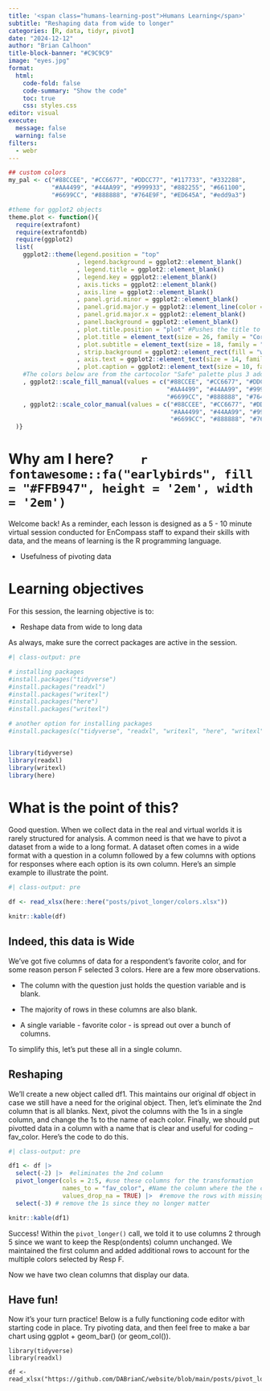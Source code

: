 ```yaml
---
title: '<span class="humans-learning-post">Humans Learning</span>'
subtitle: "Reshaping data from wide to longer"
categories: [R, data, tidyr, pivot]
date: "2024-12-12"
author: "Brian Calhoon"
title-block-banner: "#C9C9C9"
image: "eyes.jpg"
format: 
  html:
    code-fold: false
    code-summary: "Show the code"
    toc: true
    css: styles.css
editor: visual
execute:
  message: false
  warning: false
filters: 
  - webr
---
```


```r

## custom colors
my_pal <- c("#88CCEE", "#CC6677", "#DDCC77", "#117733", "#332288",
            "#AA4499", "#44AA99", "#999933", "#882255", "#661100",
            "#6699CC", "#888888", "#764E9F", "#ED645A", "#edd9a3")

#theme for ggplot2 objects
theme.plot <- function(){
  require(extrafont)
  require(extrafontdb)
  require(ggplot2)
  list(  
    ggplot2::theme(legend.position = "top"
                   , legend.background = ggplot2::element_blank()
                   , legend.title = ggplot2::element_blank()
                   , legend.key = ggplot2::element_blank() 
                   , axis.ticks = ggplot2::element_blank()
                   , axis.line = ggplot2::element_blank()
                   , panel.grid.minor = ggplot2::element_blank()
                   , panel.grid.major.y = ggplot2::element_line(color = "#CFCDC9") 
                   , panel.grid.major.x = ggplot2::element_blank()
                   , panel.background = ggplot2::element_blank()
                   , plot.title.position = "plot" #Pushes the title to the very left of the plot window
                   , plot.title = element_text(size = 26, family = "Corbel", color = "#000000")
                   , plot.subtitle = element_text(size = 18, family = "Corbel", color = "#A9A9A9")
                   , strip.background = ggplot2::element_rect(fill = "white") 
                   , axis.text = ggplot2::element_text(size = 14, family = "Corbel", hjust = 0, color = "#000000")
                   , plot.caption = ggplot2::element_text(size = 10, family = "Corbel", color = "#000000"))
    #The colors below are from the cartocolor "Safe" palette plus 3 additional colors pulled from cartocolor.
    , ggplot2::scale_fill_manual(values = c("#88CCEE", "#CC6677", "#DDCC77", "#117733", "#332288",
                                            "#AA4499", "#44AA99", "#999933", "#882255", "#661100",
                                            "#6699CC", "#888888", "#764E9F", "#ED645A", "#edd9a3"))
    , ggplot2::scale_color_manual(values = c("#88CCEE", "#CC6677", "#DDCC77", "#117733", "#332288",
                                             "#AA4499", "#44AA99", "#999933", "#882255", "#661100",
                                             "#6699CC", "#888888", "#764E9F", "#ED645A", "#edd9a3"))
  )}
```

# Why am I here?        `r fontawesome::fa("earlybirds", fill = "#FFB947", height = '2em', width = '2em')`

:::: box
::: box-header
Welcome back! As a reminder, each lesson is designed as a 5 - 10 minute virtual session conducted for EnCompass staff to expand their skills with data, and the means of learning is the R programming language.

-   Usefulness of pivoting data
:::
::::

# Learning objectives

For this session, the learning objective is to:

-   Reshape data from wide to long data

As always, make sure the correct packages are active in the session.

```r
#| class-output: pre

# installing packages
#install.packages("tidyverse")
#install.packages("readxl")
#install.packages("writexl")
#install.packages("here")
#install.packages("writexl")

# another option for installing packages
#install.packages(c("tidyverse", "readxl", "writexl", "here", "writexl"))


library(tidyverse)
library(readxl)
library(writexl)
library(here)

```

# What is the point of this?

Good question. When we collect data in the real and virtual worlds it is rarely structured for analysis. A common need is that we have to pivot a dataset from a wide to a long format. A dataset often comes in a wide format with a question in a column followed by a few columns with options for responses where each option is its own column. Here's an simple example to illustrate the point.

```r
#| class-output: pre

df <- read_xlsx(here::here("posts/pivot_longer/colors.xlsx")) 

knitr::kable(df)

```

## Indeed, this data is Wide

We've got five columns of data for a respondent's favorite color, and for some reason person F selected 3 colors. Here are a few more observations.

-   The column with the question just holds the question variable and is blank.

-   The majority of rows in these columns are also blank.

-   A single variable - favorite color - is spread out over a bunch of columns.

To simplify this, let's put these all in a single column.

## Reshaping

We'll create a new object called df1. This maintains our original df object in case we still have a need for the original object. Then, let's eliminate the 2nd column that is all blanks. Next, pivot the columns with the 1s in a single column, and change the 1s to the name of each color. Finally, we should put pivotted data in a column with a name that is clear and useful for coding -- fav_color. Here's the code to do this.

```r
#| class-output: pre

df1 <- df |> 
  select(-2) |>  #eliminates the 2nd column
  pivot_longer(cols = 2:5, #use these columns for the transformation
               names_to = "fav_color", #Name the column where the the color names are stored
               values_drop_na = TRUE) |>  #remove the rows with missing data
  select(-3) # remove the 1s since they no longer matter

knitr::kable(df1) 
```

Success! Within the `pivot_longer()` call, we told it to use columns 2 through 5 since we want to keep the Resp(ondents) column unchanged. We maintained the first column and added additional rows to account for the multiple colors selected by Resp F.

Now we have two clean columns that display our data.

## Have fun!

Now it's your turn practice! Below is a fully functioning code editor with starting code in place. Try pivoting data, and then feel free to make a bar chart using ggplot + geom_bar() (or geom_col()).

```webr-r

library(tidyverse)
library(readxl)

df <- read_xlsx("https://github.com/DABrianC/website/blob/main/posts/pivot_longer/colors.xlsx")


```
